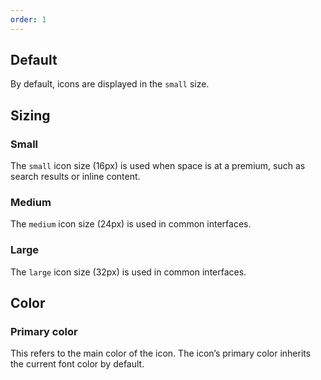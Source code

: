 ```yaml
---
order: 1
---
```



## Default

By default, icons are displayed in the `small` size.

<Example Component={IconDefault} packageName='@atlaskit/icon'/>

## Sizing

### Small

The `small` icon size (16px) is used when space is at a premium, such as search results or inline content.

<Example Component={IconSmall} packageName='@atlaskit/icon'/>

### Medium

The `medium` icon size (24px) is used in common interfaces.

<Example Component={IconMedium} packageName='@atlaskit/icon'/>

### Large

The `large` icon size (32px) is used in common interfaces.

<Example Component={IconLarge} packageName='@atlaskit/icon'/>

## Color

### Primary color

This refers to the main color of the icon. The icon’s primary color inherits the current font color by default.

<Example Component={IconPrimaryColor} packageName='@atlaskit/icon'/>
